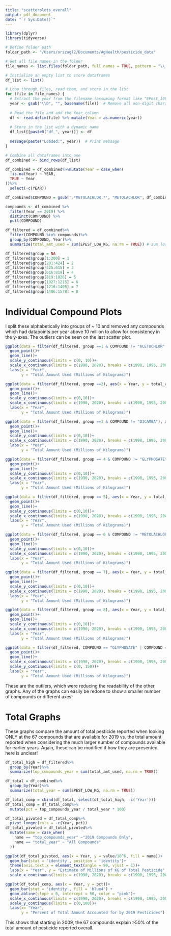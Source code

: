 ```yaml
---
title: "scatterplots_overall"
output: pdf_document
date: "`r Sys.Date()`"
---
```


```r
library(dplyr)
library(tidyverse)
```

```r
# Define folder path
folder_path <- "/Users/orszagl2/Documents/AgHealth/pesticide_data"

# Get all file names in the folder
file_names <- list.files(folder_path, full.names = TRUE, pattern = "\\.txt$")

# Initialize an empty list to store dataframes
df_list <- list()

# Loop through files, read them, and store in the list
for (file in file_names) {
  # Extract the year from the filename (assuming format like "EPest_1992.txt")
  year <- gsub("\\D", "", basename(file))  # Remove all non-digit characters
  
  # Read the file and add the Year column
  df <- read.delim(file) %>% mutate(Year = as.numeric(year))
  
  # Store in the list with a dynamic name
  df_list[[paste0("df_", year)]] <- df
  
  message(paste("Loaded:", year))  # Print message
}

# Combine all dataframes into one
df_combined <- bind_rows(df_list)
```

```r
df_combined = df_combined%>%mutate(Year = case_when(
  !is.na(Year) ~ YEAR,
  TRUE ~ Year
))%>%
  select(-c(YEAR))

df_combined$COMPOUND = gsub('.*METOLACHLOR.*', "METOLACHLOR", df_combined$COMPOUND)
```

```r
compounds <- df_combined %>%
  filter(Year == 2019) %>%
  distinct(COMPOUND) %>% 
  pull(COMPOUND)
```

```r
df_filtered = df_combined%>%
  filter(COMPOUND %in% compounds)%>%
  group_by(COMPOUND, Year)%>%
  summarize(total_amt_used = sum(EPEST_LOW_KG, na.rm = TRUE)) # sum low estimates
```

```r
df_filtered$group = NA
df_filtered$group[1:200] = 1
df_filtered$group[201:424] = 2
df_filtered$group[425:615] = 3
df_filtered$group[616:819] = 4
df_filtered$group[819:1026] = 5
df_filtered$group[1027:1215] = 6
df_filtered$group[1216:1405] = 7
df_filtered$group[1406:1578] = 8
```

# Individual Compound Plots
I split these alphabetically into groups of ~ 10 and removed any compounds which had datapoints per year above 10 million to allow for consistency in the y-axes. The outliers can be seen on the last scatter plot.

```r
ggplot(data = filter(df_filtered, group ==1 & COMPOUND != "ACETOCHLOR" & COMPOUND != "2,4-D" & COMPOUND != "ATRAZINE"), aes(x = Year, y = total_amt_used/1000000, color = COMPOUND))+
  geom_point()+
  geom_line()+
  scale_y_continuous(limits = c(0, 10))+
  scale_x_continuous(limits = c(1990, 2020), breaks = c(1990, 1995, 2000, 2005, 2010, 2015, 2020))+
  labs(x = "Year",
       y = "Total Amount Used (Millions of Kilograms)")
```

```r
ggplot(data = filter(df_filtered, group ==2), aes(x = Year, y = total_amt_used/1000000, color = COMPOUND))+
  geom_point()+
  geom_line()+
  scale_y_continuous(limits = c(0,10))+
  scale_x_continuous(limits = c(1990, 2020), breaks = c(1990, 1995, 2000, 2005, 2010, 2015, 2020))+
  labs(x = "Year",
       y = "Total Amount Used (Millions of Kilograms)")
```

```r
ggplot(data = filter(df_filtered, group ==3 & COMPOUND != "DICAMBA"), aes(x = Year, y = total_amt_used/1000000, color = COMPOUND))+
  geom_point()+
  geom_line()+
  scale_y_continuous(limits = c(0,10))+
  scale_x_continuous(limits = c(1990, 2020), breaks = c(1990, 1995, 2000, 2005, 2010, 2015, 2020))+
  labs(x = "Year",
       y = "Total Amount Used (Millions of Kilograms)")
```

```r
ggplot(data = filter(df_filtered, group == 4 & COMPOUND != "GLYPHOSATE"), aes(x = Year, y = total_amt_used/1000000, color = COMPOUND))+
  geom_point()+
  geom_line()+
  scale_y_continuous(limits = c(0,10))+
  scale_x_continuous(limits = c(1990, 2020), breaks = c(1990, 1995, 2000, 2005, 2010, 2015, 2020))+
  labs(x = "Year",
       y = "Total Amount Used (Millions of Kilograms)")
```

```r
ggplot(data = filter(df_filtered, group == 5), aes(x = Year, y = total_amt_used/1000000, color = COMPOUND))+
  geom_point()+
  geom_line()+
  scale_y_continuous(limits = c(0,10))+
  scale_x_continuous(limits = c(1990, 2020), breaks = c(1990, 1995, 2000, 2005, 2010, 2015, 2020))+
  labs(x = "Year",
       y = "Total Amount Used (Millions of Kilograms)")
```

```r
ggplot(data = filter(df_filtered, group == 6 & COMPOUND != "METOLACHLOR"), aes(x = Year, y = total_amt_used/1000000, color = COMPOUND))+
  geom_point()+
  geom_line()+
  scale_y_continuous(limits = c(0,10))+
  scale_x_continuous(limits = c(1990, 2020), breaks = c(1990, 1995, 2000, 2005, 2010, 2015, 2020))+
  labs(x = "Year",
       y = "Total Amount Used (Millions of Kilograms)")
```

```r
ggplot(data = filter(df_filtered, group == 7), aes(x = Year, y = total_amt_used/1000000, color = COMPOUND))+
  geom_point()+
  geom_line()+
  scale_y_continuous(limits = c(0,10))+
  scale_x_continuous(limits = c(1990, 2020), breaks = c(1990, 1995, 2000, 2005, 2010, 2015, 2020))+
  labs(x = "Year",
       y = "Total Amount Used (Millions of Kilograms)")
```

```r
ggplot(data = filter(df_filtered, group == 8), aes(x = Year, y = total_amt_used/1000000, color = COMPOUND))+
  geom_point()+
  geom_line()+
  scale_y_continuous(limits = c(0,10))+
  scale_x_continuous(limits = c(1990, 2020), breaks = c(1990, 1995, 2000, 2005, 2010, 2015, 2020))+
  labs(x = "Year",
       y = "Total Amount Used (Millions of Kilograms)")
```

```r
ggplot(data = filter(df_filtered, COMPOUND == "GLYPHOSATE" | COMPOUND == "DICAMBA" | COMPOUND == "ATRAZINE" |COMPOUND == "ACETOCHLOR" | COMPOUND == "2,4-D" | COMPOUND == "METALOCHLOR"), aes(x = Year, y = total_amt_used/1000000, color = COMPOUND))+
  geom_point()+
  geom_line()+
  scale_x_continuous(limits = c(1990, 2020), breaks = c(1990, 1995, 2000, 2005, 2010, 2015, 2020))+
  scale_y_continuous(limits = c(0, 150))+
  labs(x = "Year",
       y = "Total Amount Used (Millions of Kilograms)")
```

These are the outliers, which were reducing the readability of the other graphs. Any of the graphs can easily be redone to show a smaller number of compounds or different axes! 

\newpage

# Total Graphs

These graphs compare the amount of total pesticide reported when looking ONLY at the 67 compounds that are available for 2019 vs. the total amount reported when considering the much larger number of compounds available for earlier years. Again, these can be modified if how they are presented here is unclear! 

```r
df_total_high = df_filtered%>%
  group_by(Year)%>%
  summarize(top_compounds_year = sum(total_amt_used, na.rm = TRUE))

df_total = df_combined%>%
  group_by(Year)%>%
  summarize(total_year = sum(EPEST_LOW_KG, na.rm = TRUE))

df_total_comp = cbind(df_total, select(df_total_high, -c('Year')))
df_total_comp = df_total_comp%>%
  mutate(pct = top_compounds_year / total_year * 100)
```

```r
df_total_pivoted = df_total_comp%>%
  pivot_longer(cols = -c(Year, pct))
df_total_pivoted = df_total_pivoted%>%
  mutate(name = case_when(
    name == "top_compounds_year" ~"2019 Compounds Only",
    name == "total_year" ~ "All Compounds"
  ))
```

```r
ggplot(df_total_pivoted, aes(x = Year, y = value/10^6, fill = name))+
  geom_bar(stat = 'identity', position = 'identity')+
  theme(axis.text.x = element_text(angle = 90, vjust = 1))+
  labs(x = "Year", y = "Estimate of Millions of KG of Total Pesticide", fill = "Category")+
  scale_x_continuous(limits = c(1990, 2020), breaks = c(1990, 1995, 2000, 2005, 2010, 2015, 2020))
```

```r
ggplot(df_total_comp, aes(x = Year, y = pct))+
  geom_bar(stat = 'identity', fill = 'blue4') +
  geom_abline(slope = 0, intercept = 50, color = "pink")+
  scale_x_continuous(limits = c(1990, 2020), breaks = c(1990, 1995, 2000, 2005, 2010, 2015, 2020))+
  scale_y_continuous(limits = c(0,100))+
  labs(x= "Year", 
       y = "Percent of Total Amount Accounted for by 2019 Pesticides")
```
This shows that starting in 2009, the 67 compounds explain >50% of the total amount of pesticide reported overall.
